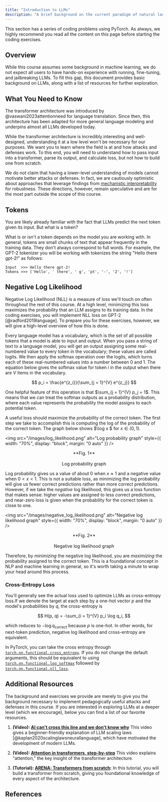 ```yaml
---
title: "Introduction to LLMs"
description: "A brief background on the current paradigm of natural language processing"
---
```


This section has a series of coding problems using PyTorch. As always, we highly recommend you read all the content on this page before starting the coding exercises.

<ExerciseButtons
  githubUrl="https://github.com/zroe1/xlab-ai-security/blob/main/working/running_gpt_2.ipynb"
  colabUrl="https://colab.research.google.com/github/zroe1/xlab-ai-security/blob/main/working/running_gpt_2.ipynb"
/>

## Overview

While this course assumes some background in machine learning, we do not expect all users to have hands-on experience with running, fine-tuning, and jailbreaking LLMs. To fill this gap, this document provides basic background on LLMs, along with a list of resources for further exploration.

## What You Need to Know

The transformer architecture was introduced by @vaswani2023attentionneed for language translation. Since then, this architecture has been adapted for more general language modeling and underpins almost all LLMs developed today.

While the transformer architecture is incredibly interesting and well-designed, understanding it at a low level won't be necessary for our purposes. We want you to learn where the field is at and how attacks and defenses work. To this end, you will need to understand how to pass input into a transformer, parse its output, and calculate loss, but not how to build one from scratch.

We do not claim that having a lower-level understanding of models cannot motivate better attacks or defenses. In fact, we are cautiously optimistic about approaches that leverage findings from [mechanistic interpretability](https://en.wikipedia.org/wiki/Mechanistic_interpretability) for robustness. These directions, however, remain speculative and are for the most part outside the scope of this course.

## Tokens

You are likely already familiar with the fact that LLMs predict the next token given its input. But what is a token?

What is or isn't a token depends on the model you are working with. In general, tokens are small chunks of text that appear frequently in the training data. They don't always correspond to full words. For example, the GPT-2 tokenizer you will be working with tokenizes the string "Hello there gpt-2!" as follows:

```
Input  >>> Hello there gpt-2!
Tokens >>> ['Hello', ' there', ' g', 'pt', '-', '2', '!']
```

## Negative Log Likelihood

Negative Log Likelihood (NLL) is a measure of loss we'll touch on often throughout the rest of this course. At a high level, minimizing this loss maximizes the probability that an LLM assigns to its training data. In the coding exercises, you will implement NLL loss on GPT-2 [@radford2019language]. To prepare you for these exercises, however, we will give a high-level overview of how this is done.

Every language model has a vocabulary, which is the set of all possible tokens that a model is able to input and output. When you pass a string of text to a language model, you will get an output assigning some real-numbered value to every token in the vocabulary; these values are called logits. We then apply the softmax operation over the logits, which turns each of these real-numbered values into a number between 0 and 1. The equation below gives the softmax value for token $i$ in the output when there are $V$ items in the vocabulary.

$$
p_i = \frac{e^{z_i}}{\sum_{j = 1}^{V} e^{z_j}}
$$

One helpful feature of this operation is that $\sum_{j = 1}^{V} p_j = 1$. This means that we can treat the softmax outputs as a probability distribution, where each value represents the probability the model assigns to each potential token.

A useful loss should maximize the probability of the correct token. The first step we take to accomplish this is computing the log of the probability of the correct token. The graph below shows $\log x $ for $x \in (0, 1)$.

<img
  src="/images/log_likelihood.png"
  alt="Log probability graph"
  style={{ width: "70%", display: "block", margin: "0 auto" }}
/>

<div align="center">
  **Fig. 1** <br></br> Log probability graph
</div>

Log probability gives us a value of about $0$ when $x \approx 1$ and a negative value when $0 < x < 1$. This is not a suitable loss, as minimizing the log probability will give us fewer correct predictions rather than more correct predictions. However, if we take the _negative_ log likelihood, this gives us a loss function that makes sense: higher values are assigned to less correct predictions, and near-zero loss is given when the probability for the correct token is close to one.

<img
  src="/images/negative_log_likelihood.png"
  alt="Negative log likelihood graph"
  style={{ width: "70%", display: "block", margin: "0 auto" }}
/>

<div align="center">
  **Fig. 2** <br></br> Negative log likelihood graph
</div>

Therefore, by _minimizing_ the negative log likelihood, you are _maximizing_ the probability assigned to the correct token. This is a foundational concept in NLP and machine learning in general, so it's worth taking a minute to wrap your head around this process.

### Cross-Entropy Loss
You'll generally see the actual loss used to optimize LLMs as cross-entropy loss.If we denote the target at each step by a one-hot vector $p$ and the model's probabilities by $q$, the cross-entropy is

$$
H(p, q) = -\sum_{i = 1}^{V} p_i \log q_i,
$$

which reduces to $-\log q_{\text{correct}}$ because $p$ is one-hot. In other words, for next-token prediction, negative log likelihood and cross-entropy are equivalent.

In PyTorch, you can take the cross entropy through [`torch.nn.functional.cross_entropy`](https://docs.pytorch.org/docs/stable/generated/torch.nn.functional.cross_entropy.html). If you do not change the default arguments, this should be equivalent to using [`torch.nn.functional.log_softmax`](https://docs.pytorch.org/docs/stable/generated/torch.nn.functional.log_softmax.html) followed by [`torch.nn.functional.nll_loss`](https://docs.pytorch.org/docs/stable/generated/torch.nn.functional.nll_loss.html).

## Additional Resources

The background and exercises we provide are merely to give you the background necessary to implement pedagogically useful attacks and defenses in this course. If you are interested in exploring LLMs at a deeper level (which we encourage), below you can find a list of our favorite resources.

1. **(Video):
   [AI can't cross this line and we don't know why](https://www.youtube.com/watch?v=5eqRuVp65eY)** This video gives a beginner-friendly explanation of LLM scaling laws [@kaplan2020scalinglawsneurallanguage], which have motivated the development of modern LLMs.

2. **(Video):
   [Attention in transformers, step-by-step](https://www.youtube.com/watch?v=eMlx5fFNoYc)** This video explains "attention," the key insight of the transformer architecture.

3. **(Tutorial): [ARENA: Transformers from scratch](https://arena-chapter1-transformer-interp.streamlit.app/[1.1]_Transformer_from_Scratch):** In this tutorial, you will build a transformer from scratch, giving you foundational knowledge of every aspect of the architecture.

<NextPageButton />

## References
